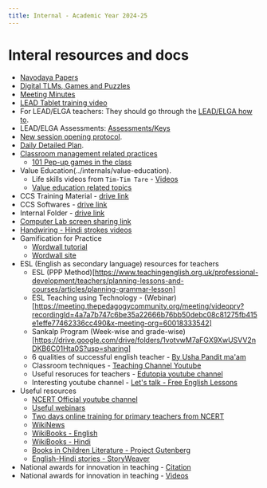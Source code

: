 ```yaml
---
title: Internal - Academic Year 2024-25
---
```


# Interal resources and docs

+ [Navodaya Papers](https://drive.google.com/drive/folders/1JB8DjDb4kvTExJw4zNV1W_aROPDg8x0J?usp=sharing)
+ [Digital TLMs, Games and Puzzles](../digital-games)
+ [Meeting Minutes](../meeting-minutes)
+ [LEAD Tablet training video](https://drive.google.com/file/d/1wg8_A6G6JNceKoUfYfntmwRbijwWi9GI/view?usp=drive_link)
+ For LEAD/ELGA teachers: They should go through the [LEAD/ELGA how to](../internals/lead-training).
+ LEAD/ELGA Assessments: [Assessments/Keys](https://drive.google.com/drive/folders/1zvBML-cWQtoig9G3eGsLL1L0luKUgf4H?usp=drive_link)
+ [New session opening protocol](../internals/new-session-opening).
+ [Daily Detailed Plan](../internals/daily-plan).
+ [Classroom management related practices](../resources)
  - [101 Pep-up games in the class](https://www.arvindguptatoys.com/arvindgupta/pep-games.pdf)
+ Value Education(../internals/value-education).
  - Life skills videos from `Tim-Tim Tare` - [Videos](../resources)
  - [Value education related topics](../internals/value-education)
+ CCS Training Material - [drive link](https://drive.google.com/drive/folders/1V7oTL6NHqUNbStLToQPJOF9XaqU_hawX)
+ CCS Softwares - [drive link](https://drive.google.com/drive/folders/1cW7bFH7heEnkOqNE1NhyrjCuysemkZ2B)
+ Internal Folder - [drive link](https://drive.google.com/drive/folders/1kpuJxtyXkFY91EVejCCRjoukCnef87ym?usp=sharing)
+ [Computer Lab screen sharing link](https://meet.jit.si/computer-lab-pps)
+ [Handwiring - Hindi strokes videos](https://www.youtube.com/watch?v=jnJEh8-TBQ0&list=PLnPoPGx7bM69yU096KVsUPeIPJf5eCsnQ)
+ Gamification for Practice
  - [Wordwall tutorial](https://www.youtube.com/watch?v=trZy6TlXebM)
  - [Wordwall site](https://www.wordwall.net)
+ ESL (English as secondary language) resources for teachers
  - ESL (PPP Method)[https://www.teachingenglish.org.uk/professional-development/teachers/planning-lessons-and-courses/articles/planning-grammar-lesson]
  - ESL Teaching using Technology - (Webinar)[https://meeting.thepedagogycommunity.org/meeting/videoprv?recordingId=4a7a7b747c6be35a22666b76bb50debc08c81275fb415e1effe77462336cc490&x-meeting-org=60018333542]
  - Sankalp Program (Week-wise and grade-wise)[https://drive.google.com/drive/folders/1votvwM7aFGX9XwUSVV2nDKB6C01Hta0S?usp=sharing]
  - 6 qualities of successful english teacher - [By Usha Pandit ma'am](https://www.youtube.com/watch?v=_3c4xgeS80M&list=PLj-uUVXXQ6tCJthalwBGzkj5dfADbgriC&index=1&t=31s)
  - Classroom techniques - [Teaching Channel Youtube](https://www.youtube.com/user/TeachingChannel)
  - Useful resoruces for teachers - [Edutopia youtube channel](https://www.youtube.com/user/edutopia)
  - Interesting youtube channel - [Let's talk - Free English Lessons](https://www.youtube.com/channel/UCicjynhfFw2LiIQFnoS1JTw)
+ Useful resources
  - [NCERT Official youtube channel](https://www.youtube.com/@NCERTOFFICIAL/videos)
  - [Useful webinars](https://ncert.nic.in/webinar_series.php)
  - [Two days online training for primary teachers from NCERT](https://www.youtube.com/watch?v=PcObYyipZTQ)
  - [WikiNews](https://en.wikinews.org/wiki/Main_Page)
  - [WikiBooks - English](https://en.wikibooks.org/wiki/Main_Page)
  - [WikiBooks - Hindi](https://hi.wikibooks.org/wiki/%E0%A4%AE%E0%A5%81%E0%A4%96%E0%A4%AA%E0%A5%83%E0%A4%B7%E0%A5%8D%E0%A4%A0)
  - [Books in Children Literature - Project Gutenberg](https://www.gutenberg.org/ebooks/bookshelf/20)
  - [English-Hindi stories - StoryWeaver](https://storyweaver.org.in/en/stories?gad_source=1&gclid=Cj0KCQjw6uWyBhD1ARIsAIMcADpDMa97ZLOA-ULsaiCk_nix09OXAqsfz8PQP9xtkMtjK4s4yd1CGc8aAhVMEALw_wcB&language=English-Hindi&query=&sort=Relevance)
+ National awards for innovation in teaching - [Citation](https://nationalawardstoteachers.education.gov.in/TeacherCitation.aspx)
+ National awards for innovation in teaching - [Videos](https://nationalawardstoteachers.education.gov.in/GalleryVideo.aspx)

